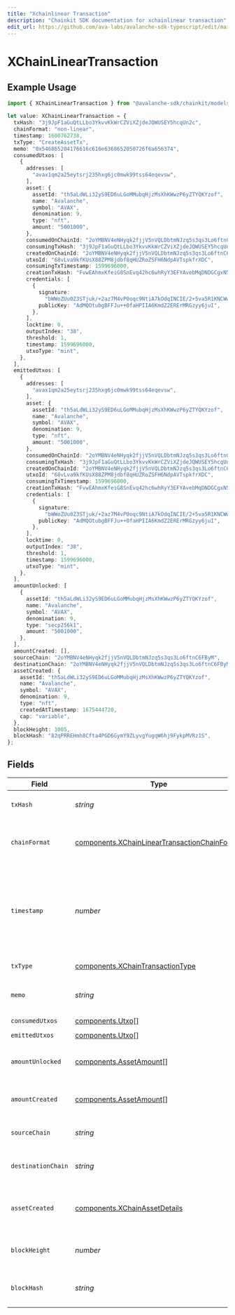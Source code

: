 ```yaml
---
title: "Xchainlinear Transaction"
description: "Chainkit SDK documentation for xchainlinear transaction"
edit_url: https://github.com/ava-labs/avalanche-sdk-typescript/edit/main/chainkit/docs/models/components/xchainlineartransaction.md
---
```


# XChainLinearTransaction

## Example Usage

```typescript
import { XChainLinearTransaction } from "@avalanche-sdk/chainkit/models/components";

let value: XChainLinearTransaction = {
  txHash: "3j9JpF1aGuQtLLbo3YkvvKkWrCZViXZjdeJQWUSEY5hcqUn2c",
  chainFormat: "non-linear",
  timestamp: 1600762738,
  txType: "CreateAssetTx",
  memo: "0x546865204176616c616e6368652050726f6a656374",
  consumedUtxos: [
    {
      addresses: [
        "avax1qm2a25eytsrj235hxg6jc0mwk99tss64eqevsw",
      ],
      asset: {
        assetId: "th5aLdWLi32yS9ED6uLGoMMubqHjzMsXhKWwzP6yZTYQKYzof",
        name: "Avalanche",
        symbol: "AVAX",
        denomination: 9,
        type: "nft",
        amount: "5001000",
      },
      consumedOnChainId: "2oYMBNV4eNHyqk2fjjV5nVQLDbtmNJzq5s3qs3Lo6ftnC6FByM",
      consumingTxHash: "3j9JpF1aGuQtLLbo3YkvvKkWrCZViXZjdeJQWUSEY5hcqUn2c",
      createdOnChainId: "2oYMBNV4eNHyqk2fjjV5nVQLDbtmNJzq5s3qs3Lo6ftnC6FByM",
      utxoId: "68vLva9kfKUsX88ZPM8jdbf8qHUZRoZSFH6NdpAVTspkfrXDC",
      consumingTxTimestamp: 1599696000,
      creationTxHash: "FvwEAhmxKfeiG8SnEvq42hc6whRyY3EFYAvebMqDNDGCgxN5Z",
      credentials: [
        {
          signature:
            "bWWoZUu0Z3STjuk/+2az7M4vP0oqc9NtiA7kOdqINCIE/2+5va5R1KNCWwEX5jE1xVHLvAxU2LHTN5gK8m84HwA",
          publicKey: "AdMQOtubgBFFJu++0faHPIIA6KmdZ2ERErMRGzyy6juI",
        },
      ],
      locktime: 0,
      outputIndex: "38",
      threshold: 1,
      timestamp: 1599696000,
      utxoType: "mint",
    },
  ],
  emittedUtxos: [
    {
      addresses: [
        "avax1qm2a25eytsrj235hxg6jc0mwk99tss64eqevsw",
      ],
      asset: {
        assetId: "th5aLdWLi32yS9ED6uLGoMMubqHjzMsXhKWwzP6yZTYQKYzof",
        name: "Avalanche",
        symbol: "AVAX",
        denomination: 9,
        type: "nft",
        amount: "5001000",
      },
      consumedOnChainId: "2oYMBNV4eNHyqk2fjjV5nVQLDbtmNJzq5s3qs3Lo6ftnC6FByM",
      consumingTxHash: "3j9JpF1aGuQtLLbo3YkvvKkWrCZViXZjdeJQWUSEY5hcqUn2c",
      createdOnChainId: "2oYMBNV4eNHyqk2fjjV5nVQLDbtmNJzq5s3qs3Lo6ftnC6FByM",
      utxoId: "68vLva9kfKUsX88ZPM8jdbf8qHUZRoZSFH6NdpAVTspkfrXDC",
      consumingTxTimestamp: 1599696000,
      creationTxHash: "FvwEAhmxKfeiG8SnEvq42hc6whRyY3EFYAvebMqDNDGCgxN5Z",
      credentials: [
        {
          signature:
            "bWWoZUu0Z3STjuk/+2az7M4vP0oqc9NtiA7kOdqINCIE/2+5va5R1KNCWwEX5jE1xVHLvAxU2LHTN5gK8m84HwA",
          publicKey: "AdMQOtubgBFFJu++0faHPIIA6KmdZ2ERErMRGzyy6juI",
        },
      ],
      locktime: 0,
      outputIndex: "38",
      threshold: 1,
      timestamp: 1599696000,
      utxoType: "mint",
    },
  ],
  amountUnlocked: [
    {
      assetId: "th5aLdWLi32yS9ED6uLGoMMubqHjzMsXhKWwzP6yZTYQKYzof",
      name: "Avalanche",
      symbol: "AVAX",
      denomination: 9,
      type: "secp256k1",
      amount: "5001000",
    },
  ],
  amountCreated: [],
  sourceChain: "2oYMBNV4eNHyqk2fjjV5nVQLDbtmNJzq5s3qs3Lo6ftnC6FByM",
  destinationChain: "2oYMBNV4eNHyqk2fjjV5nVQLDbtmNJzq5s3qs3Lo6ftnC6FByM",
  assetCreated: {
    assetId: "th5aLdWLi32yS9ED6uLGoMMubqHjzMsXhKWwzP6yZTYQKYzof",
    name: "Avalanche",
    symbol: "AVAX",
    denomination: 9,
    type: "nft",
    createdAtTimestamp: 1675444720,
    cap: "variable",
  },
  blockHeight: 1005,
  blockHash: "82qPRREHmh8Cfta4PGD6GymY9ZLyvgYugqW6hj9FykpMVRz1S",
};
```

## Fields

| Field                                                                                                             | Type                                                                                                              | Required                                                                                                          | Description                                                                                                       | Example                                                                                                           |
| ----------------------------------------------------------------------------------------------------------------- | ----------------------------------------------------------------------------------------------------------------- | ----------------------------------------------------------------------------------------------------------------- | ----------------------------------------------------------------------------------------------------------------- | ----------------------------------------------------------------------------------------------------------------- |
| `txHash`                                                                                                          | *string*                                                                                                          | :heavy_check_mark:                                                                                                | Unique ID for this transaction.                                                                                   | 3j9JpF1aGuQtLLbo3YkvvKkWrCZViXZjdeJQWUSEY5hcqUn2c                                                                 |
| `chainFormat`                                                                                                     | [components.XChainLinearTransactionChainFormat](https://github.com/ava-labs/avalanche-sdk-typescript/blob/main/chainkit/models/components/xchainlineartransactionchainformat.md)    | :heavy_check_mark:                                                                                                | Represents chain format this transaction is included in.                                                          | non-linear                                                                                                        |
| `timestamp`                                                                                                       | *number*                                                                                                          | :heavy_check_mark:                                                                                                | Latest timestamp in seconds this transaction was accepted out of the same transaction accepted in other vertices. | 1600762738                                                                                                        |
| `txType`                                                                                                          | [components.XChainTransactionType](https://github.com/ava-labs/avalanche-sdk-typescript/blob/main/chainkit/models/components/xchaintransactiontype.md)                              | :heavy_check_mark:                                                                                                | Type of transaction.                                                                                              |                                                                                                                   |
| `memo`                                                                                                            | *string*                                                                                                          | :heavy_check_mark:                                                                                                | Hex encoded memo bytes for this transaction.                                                                      | 0x546865204176616c616e6368652050726f6a656374                                                                      |
| `consumedUtxos`                                                                                                   | [components.Utxo](https://github.com/ava-labs/avalanche-sdk-typescript/blob/main/chainkit/models/components/utxo.md)[]                                                              | :heavy_check_mark:                                                                                                | N/A                                                                                                               |                                                                                                                   |
| `emittedUtxos`                                                                                                    | [components.Utxo](https://github.com/ava-labs/avalanche-sdk-typescript/blob/main/chainkit/models/components/utxo.md)[]                                                              | :heavy_check_mark:                                                                                                | N/A                                                                                                               |                                                                                                                   |
| `amountUnlocked`                                                                                                  | [components.AssetAmount](https://github.com/ava-labs/avalanche-sdk-typescript/blob/main/chainkit/models/components/assetamount.md)[]                                                | :heavy_check_mark:                                                                                                | Assets unlocked by inputs of this transaction.                                                                    |                                                                                                                   |
| `amountCreated`                                                                                                   | [components.AssetAmount](https://github.com/ava-labs/avalanche-sdk-typescript/blob/main/chainkit/models/components/assetamount.md)[]                                                | :heavy_check_mark:                                                                                                | Assets created by outputs of this transaction.                                                                    |                                                                                                                   |
| `sourceChain`                                                                                                     | *string*                                                                                                          | :heavy_minus_sign:                                                                                                | Source chain for an atomic transaction.                                                                           | 2oYMBNV4eNHyqk2fjjV5nVQLDbtmNJzq5s3qs3Lo6ftnC6FByM                                                                |
| `destinationChain`                                                                                                | *string*                                                                                                          | :heavy_minus_sign:                                                                                                | Destination chain for an atomic transaction.                                                                      | 2oYMBNV4eNHyqk2fjjV5nVQLDbtmNJzq5s3qs3Lo6ftnC6FByM                                                                |
| `assetCreated`                                                                                                    | [components.XChainAssetDetails](https://github.com/ava-labs/avalanche-sdk-typescript/blob/main/chainkit/models/components/xchainassetdetails.md)                                    | :heavy_minus_sign:                                                                                                | AssetAmount details of the asset created in CreateAssetTx                                                         |                                                                                                                   |
| `blockHeight`                                                                                                     | *number*                                                                                                          | :heavy_check_mark:                                                                                                | Height of the block this transaction belongs to.                                                                  | 1005                                                                                                              |
| `blockHash`                                                                                                       | *string*                                                                                                          | :heavy_check_mark:                                                                                                | Hash of the block this transaction belongs to.                                                                    | 82qPRREHmh8Cfta4PGD6GymY9ZLyvgYugqW6hj9FykpMVRz1S                                                                 |
